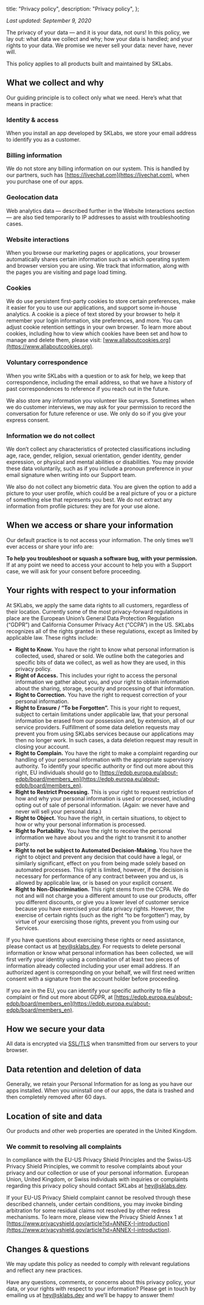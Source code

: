 
  title: "Privacy policy",
  description: "Privacy policy",
};

_Last updated: September 9, 2020_

The privacy of your data — and it is your data, not ours! In this policy, we lay out: what data we collect and why; how your data is handled; and your rights to your data. We promise we never sell your data: never have, never will.

This policy applies to all products built and maintained by SKLabs.

## What we collect and why

Our guiding principle is to collect only what we need. Here’s what that means in practice:

### Identity & access

When you install an app developed by SKLabs, we store your email address to identify you as a customer.

### Billing information

We do not store any billing information on our system. This is handled by our partners, such has [https://livechat.com](https://livechat.com), when you purchase one of our apps.

### Geolocation data

Web analytics data — described further in the Website Interactions section — are also tied temporarily to IP addresses to assist with troubleshooting cases.

### Website interactions

When you browse our marketing pages or applications, your browser automatically shares certain information such as which operating system and browser version you are using. We track that information, along with the pages you are visiting and page load timing.

### Cookies

We do use persistent first-party cookies to store certain preferences, make it easier for you to use our applications, and support some in-house analytics. A cookie is a piece of text stored by your browser to help it remember your login information, site preferences, and more. You can adjust cookie retention settings in your own browser. To learn more about cookies, including how to view which cookies have been set and how to manage and delete them, please visit: [www.allaboutcookies.org](https://www.allaboutcookies.org).

### Voluntary correspondence

When you write SKLabs with a question or to ask for help, we keep that correspondence, including the email address, so that we have a history of past correspondences to reference if you reach out in the future.

We also store any information you volunteer like surveys. Sometimes when we do customer interviews, we may ask for your permission to record the conversation for future reference or use. We only do so if you give your express consent.

### Information we do not collect

We don’t collect any characteristics of protected classifications including age, race, gender, religion, sexual orientation, gender identity, gender expression, or physical and mental abilities or disabilities. You may provide these data voluntarily, such as if you include a pronoun preference in your email signature when writing into our Support team.

We also do not collect any biometric data. You are given the option to add a picture to your user profile, which could be a real picture of you or a picture of something else that represents you best. We do not extract any information from profile pictures: they are for your use alone.

## When we access or share your information

Our default practice is to not access your information. The only times we’ll ever access or share your info are:

**To help you troubleshoot or squash a software bug, with your permission.** If at any point we need to access your account to help you with a Support case, we will ask for your consent before proceeding.

## Your rights with respect to your information

At SKLabs, we apply the same data rights to all customers, regardless of their location. Currently some of the most privacy-forward regulations in place are the European Union’s General Data Protection Regulation (“GDPR”) and California Consumer Privacy Act (“CCPA”) in the US. SKLabs recognizes all of the rights granted in these regulations, except as limited by applicable law. These rights include:

- **Right to Know.** You have the right to know what personal information is collected, used, shared or sold. We outline both the categories and specific bits of data we collect, as well as how they are used, in this privacy policy.
- **Right of Access.** This includes your right to access the personal information we gather about you, and your right to obtain information about the sharing, storage, security and processing of that information.
- **Right to Correction.** You have the right to request correction of your personal information.
- **Right to Erasure / “To be Forgotten”.** This is your right to request, subject to certain limitations under applicable law, that your personal information be erased from our possession and, by extension, all of our service providers. Fulfillment of some data deletion requests may prevent you from using SKLabs services because our applications may then no longer work. In such cases, a data deletion request may result in closing your account.
- **Right to Complain.** You have the right to make a complaint regarding our handling of your personal information with the appropriate supervisory authority. To identify your specific authority or find out more about this right, EU individuals should go to [https://edpb.europa.eu/about-edpb/board/members_en](https://edpb.europa.eu/about-edpb/board/members_en).
- **Right to Restrict Processing.** This is your right to request restriction of how and why your personal information is used or processed, including opting out of sale of personal information. (Again: we never have and never will sell your personal data.)
- **Right to Object.** You have the right, in certain situations, to object to how or why your personal information is processed.
- **Right to Portability.** You have the right to receive the personal information we have about you and the right to transmit it to another party.
- **Right to not be subject to Automated Decision-Making.** You have the right to object and prevent any decision that could have a legal, or similarly significant, effect on you from being made solely based on automated processes. This right is limited, however, if the decision is necessary for performance of any contract between you and us, is allowed by applicable law, or is based on your explicit consent.
- **Right to Non-Discrimination.** This right stems from the CCPA. We do not and will not charge you a different amount to use our products, offer you different discounts, or give you a lower level of customer service because you have exercised your data privacy rights. However, the exercise of certain rights (such as the right “to be forgotten”) may, by virtue of your exercising those rights, prevent you from using our Services.

If you have questions about exercising these rights or need assistance, please contact us at [hey@sklabs.dev](mailto:hey@sklabs.dev). For requests to delete personal information or know what personal information has been collected, we will first verify your identity using a combination of at least two pieces of information already collected including your user email address. If an authorized agent is corresponding on your behalf, we will first need written consent with a signature from the account holder before proceeding.

If you are in the EU, you can identify your specific authority to file a complaint or find out more about GDPR, at [https://edpb.europa.eu/about-edpb/board/members_en](https://edpb.europa.eu/about-edpb/board/members_en).

## How we secure your data

All data is encrypted via [SSL/TLS](https://en.wikipedia.org/wiki/Transport_Layer_Security) when transmitted from our servers to your browser.

## Data retention and deletion of data

Generally, we retain your Personal Information for as long as you have our apps installed. When you uninstall one of our apps, the data is trashed and then completely removed after 60 days.

## Location of site and data

Our products and other web properties are operated in the United Kingdom.

### We commit to resolving all complaints

In compliance with the EU-US Privacy Shield Principles and the Swiss-US Privacy Shield Principles, we commit to resolve complaints about your privacy and our collection or use of your personal information. European Union, United Kingdom, or Swiss individuals with inquiries or complaints regarding this privacy policy should contact SKLabs at hey@sklabs.dev.

If your EU-US Privacy Shield complaint cannot be resolved through these described channels, under certain conditions, you may invoke binding arbitration for some residual claims not resolved by other redress mechanisms. To learn more, please view the Privacy Shield Annex 1 at [https://www.privacyshield.gov/article?id=ANNEX-I-introduction](https://www.privacyshield.gov/article?id=ANNEX-I-introduction).

## Changes & questions

We may update this policy as needed to comply with relevant regulations and reflect any new practices.

Have any questions, comments, or concerns about this privacy policy, your data, or your rights with respect to your information? Please get in touch by emailing us at [hey@sklabs.dev](mailto:hey@sklabs.dev) and we’ll be happy to answer them!

